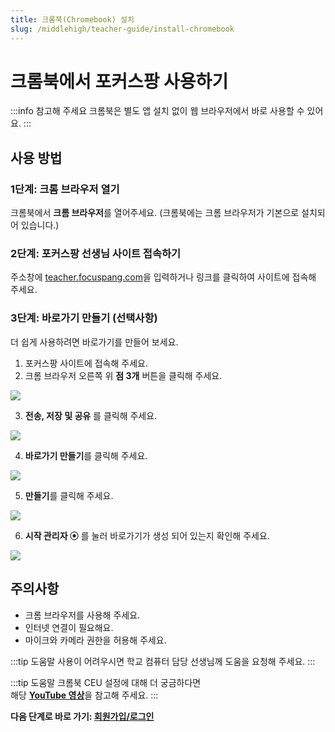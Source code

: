 ```yaml
---
title: 크롬북(Chromebook) 설치
slug: /middlehigh/teacher-guide/install-chromebook
---
```



# 크롬북에서 포커스팡 사용하기

:::info 참고해 주세요
크롬북은 별도 앱 설치 없이 웹 브라우저에서 바로 사용할 수 있어요.
:::

## 사용 방법

### 1단계: 크롬 브라우저 열기

크롬북에서 **크롬 브라우저**를 열어주세요. (크롬북에는 크롬 브라우저가 기본으로 설치되어 있습니다.)

### 2단계: 포커스팡 선생님 사이트 접속하기

주소창에 [teacher.focuspang.com](https://teacher.focuspang.com)을 입력하거나 링크를 클릭하여 사이트에 접속해 주세요.

### 3단계: 바로가기 만들기 (선택사항)

더 쉽게 사용하려면 바로가기를 만들어 보세요.

1. 포커스팡 사이트에 접속해 주세요.
2. 크롬 브라우저 오른쪽 위 **점 3개** 버튼을 클릭해 주세요.

<Image src="/img/kr/middlehigh/teacher/00-01.png" size="lg" />

3. **전송, 저장 및 공유** 를 클릭해 주세요.

<Image src="/img/kr/middlehigh/teacher/00-02.png" size="lg" />

4. **바로가기 만들기**를 클릭해 주세요.

<Image src="/img/kr/middlehigh/teacher/00-03.png" size="lg" />

5. **만들기**를 클릭해 주세요.

<Image src="/img/kr/middlehigh/teacher/00-04.png" size="lg" />

6. **시작 관리자 ⦿** 를 눌러 바로가기가 생성 되어 있는지 확인해 주세요.

<Image src="/img/kr/middlehigh/teacher/00-05.png" size="lg" />

## 주의사항

- 크롬 브라우저를 사용해 주세요.
- 인터넷 연결이 필요해요.
- 마이크와 카메라 권한을 허용해 주세요.

:::tip 도움말
사용이 어려우시면 학교 컴퓨터 담당 선생님께 도움을 요청해 주세요.
:::

:::tip 도움말
크롬북 CEU 설정에 대해 더 궁금하다면  
해당 [**YouTube 영상**](https://www.youtube.com/watch?v=CLqLSEOcGyE&t=1247s)을 참고해 주세요.
:::

**다음 단계로 바로 가기: [회원가입/로그인](/docs/middlehigh/teacher-guide/login)**

